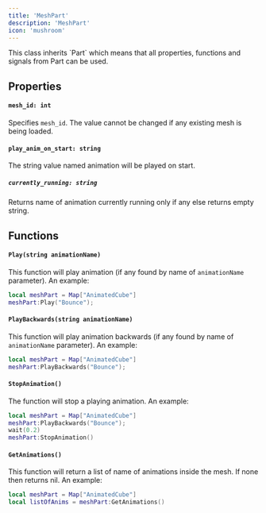 ```yaml
---
title: 'MeshPart'
description: 'MeshPart'
icon: 'mushroom'
---
```

<Info>
  This class inherits `Part` which means that all properties, functions and signals from Part can be used.
</Info>

## Properties
#### `mesh_id: int`
Specifies `mesh_id`. The value cannot be changed if any existing mesh is being loaded.

#### `play_anim_on_start: string`
The string value named animation will be played on start. 

##### `currently_running: string`
Returns name of animation currently running only if any else returns empty string. 

## Functions
#### `Play(string animationName)`
This function will play animation (if any found by name of `animationName` parameter). An example:
```lua
local meshPart = Map["AnimatedCube"]
meshPart:Play("Bounce");
```

#### `PlayBackwards(string animationName)`
This function will play animation backwards (if any found by name of `animationName` parameter). An example:
```lua
local meshPart = Map["AnimatedCube"]
meshPart:PlayBackwards("Bounce");
```

#### `StopAnimation()`
The function will stop a playing animation. An example:
```lua
local meshPart = Map["AnimatedCube"]
meshPart:PlayBackwards("Bounce");
wait(0.2)
meshPart:StopAnimation()
```

#### `GetAnimations()`
This function will return a list of name of animations inside the mesh. If none then returns nil. An example:
```lua
local meshPart = Map["AnimatedCube"]
local listOfAnims = meshPart:GetAnimations()
```

#### 
